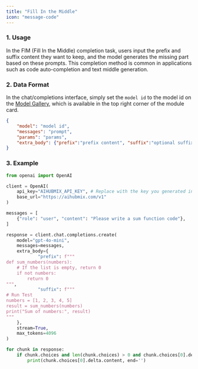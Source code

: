 ```yaml
---
title: "Fill In the Middle"
icon: "message-code"
---
```


### 1. Usage

In the FIM (Fill In the Middle) completion task, users input the prefix and suffix content they want to keep, and the model generates the missing part based on these prompts. This completion method is common in applications such as code auto-completion and text middle generation.

### 2. Data Format

In the chat/completions interface, simply set the `model id` to the model id on the [Model Gallery](https://aihubmix.com/models), which is available in the top right corner of the module card.

```json
{ 
    "model": "model id",
    "messages": "prompt",
    "params": "params",
    "extra_body": {"prefix":"prefix content", "suffix":"optional suffix content"}
}
```

### 3. Example

<CodeGroup>

```py Python
from openai import OpenAI

client = OpenAI(
    api_key="AIHUBMIX_API_KEY", # Replace with the key you generated in AiHubMix
    base_url="https://aihubmix.com/v1"
)

messages = [
    {"role": "user", "content": "Please write a sum function code"},
]

response = client.chat.completions.create(
    model="gpt-4o-mini",
    messages=messages,
    extra_body={
            "prefix": f"""
def sum_numbers(numbers):
    # If the list is empty, return 0
    if not numbers:
        return 0
""",
            "suffix": f"""
# Run Test
numbers = [1, 2, 3, 4, 5]
result = sum_numbers(numbers)
print("Sum of numbers:", result)
"""
    },
    stream=True,
    max_tokens=4096
)

for chunk in response:
    if chunk.choices and len(chunk.choices) > 0 and chunk.choices[0].delta.content is not None:
        print(chunk.choices[0].delta.content, end='')
```

</CodeGroup>